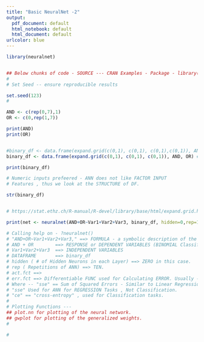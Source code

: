 ```yaml
---
title: "Basic NeuralNet -2"
output:
  pdf_document: default
  html_notebook: default
  html_document: default
urlcolor: blue
---
```



```r
library(neuralnet)



```


```r
## Below chunks of code - SOURCE --- CRAN Examples - Package - library(neuralnet)
#
# Set Seed -- ensure reproducible results 

set.seed(123)
#

AND <- c(rep(0,7),1)
OR <- c(0,rep(1,7))

print(AND)
print(OR)



```




```r


#binary_df <- data.frame(expand.grid(c(0,1), c(0,1), c(0,1),c(0,1)), AND, OR) # 16 OBS of 6 Variables 
binary_df <- data.frame(expand.grid(c(0,1), c(0,1), c(0,1)), AND, OR) # Original - 8 Obs of 5 Variables 

print(binary_df)

# Numeric inputs prefeered - ANN does not like FACTOR INPUT 
# Features , thus we look at the STRUCTURE of DF. 

str(binary_df)


# https://stat.ethz.ch/R-manual/R-devel/library/base/html/expand.grid.html

```




```r

print(net <- neuralnet(AND+OR~Var1+Var2+Var3, binary_df, hidden=0,rep=10, err.fct="ce", linear.output=FALSE))

# Calling help on - ?neuralnet()
# "AND+OR~Var1+Var2+Var3," ==> FORMULA - a symbolic description of the model to be fitted.x
# AND + OR        ==> RESPONSE or DEPENDENT VARIABLES (BINOMIAL Classification)
# Var1+Var2+Var3  ==> INDEPENDENT VARIABLES
# DATAFRAME       ==> binary_df 
# hidden ( # of Hidden Neurons in each Layer) ==> ZERO in this case. 
# rep ( Repetitions of ANN) ==> TEN.
# act.fct ==> 
# err.fct ==> Differentiable FUNC used for Calculating ERROR. Usually - "ce" or "sse"
# Where -- "sse" == Sum of Squared Errors - Similar to Linear Regression . 
# "sse" Used for ANN for REGRESSION Tasks , Not Classification. 
# "ce" == "cross-entropy" , used for Classification tasks. 
#
# Plotting Functions --- 
## plot.nn for plotting of the neural network.
## gwplot for plotting of the generalized weights.
# 

#




```





```r

```





```r

```




```r

```




```r

```





```r

```





```r

```




```r

```

